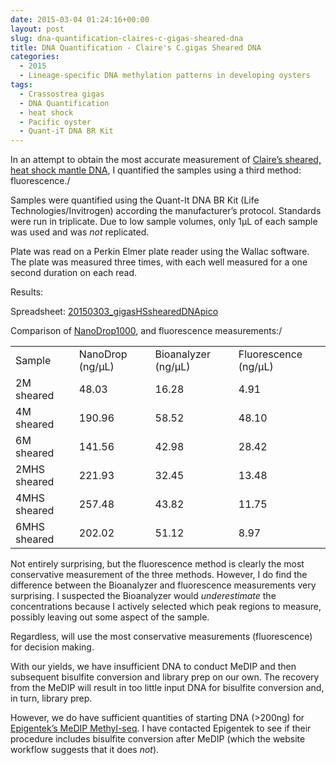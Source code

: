 ```yaml
---
date: 2015-03-04 01:24:16+00:00
layout: post
slug: dna-quantification-claires-c-gigas-sheared-dna
title: DNA Quantification - Claire's C.gigas Sheared DNA
categories:
  - 2015
  - Lineage-specific DNA methylation patterns in developing oysters
tags:
  - Crassostrea gigas
  - DNA Quantification
  - heat shock
  - Pacific oyster
  - Quant-iT DNA BR Kit
---
```


In an attempt to obtain the most accurate measurement of [Claire's sheared, heat shock mantle DNA](https://robertslab.github.io/sams-notebook/posts/2015/2015-02-20-bioanalyzer-c-gigas-sheared-dna-from-20140108/), I quantified the samples using a third method: fluorescence./

Samples were quantified using the Quant-It DNA BR Kit (Life Technologies/Invitrogen) according the manufacturer's protocol. Standards were run in triplicate. Due to low sample volumes, only 1μL of each sample was used and was _not_ replicated.


Plate was read on a Perkin Elmer plate reader using the Wallac software. The plate was measured three times, with each well measured for a one second duration on each read.



Results:

Spreadsheet: [20150303_gigasHSshearedDNApico](https://docs.google.com/spreadsheets/d/16kRwiOanld9XuC-wfpbiTpcNgnFX_kTgVSoZiy-9ySg/edit?usp=sharing)







Comparison of [NanoDrop1000](https://robertslab.github.io/sams-notebook/posts/2015/2015-02-27-dna-quantification-claires-sheared-c-gigas-mantle-heat-shock-samples//robertslab.github.io/sams-notebook/2015/02/20/bioanalyzer-c-gigas-sheared-dna-from-20140108/), and fluorescence measurements:/

<table >
<tbody >
<tr >

<td >Sample
</td>

<td >NanoDrop (ng/μL)
</td>

<td >Bioanalyzer (ng/μL)
</td>

<td >Fluorescence (ng/μL)
</td>
</tr>
<tr >

<td >2M sheared
</td>

<td >48.03
</td>

<td >16.28
</td>

<td >4.91
</td>
</tr>
<tr >

<td >4M sheared
</td>

<td >190.96
</td>

<td >58.52
</td>

<td >48.10
</td>
</tr>
<tr >

<td >6M sheared
</td>

<td >141.56
</td>

<td >42.98
</td>

<td >28.42
</td>
</tr>
<tr >

<td >2MHS sheared
</td>

<td >221.93
</td>

<td >32.45
</td>

<td >13.48
</td>
</tr>
<tr >

<td >4MHS sheared
</td>

<td >257.48
</td>

<td >43.82
</td>

<td >11.75
</td>
</tr>
<tr >

<td >6MHS sheared
</td>

<td >202.02
</td>

<td >51.12
</td>

<td >8.97
</td>
</tr>
</tbody>
</table>



Not entirely surprising, but the fluorescence method is clearly the most conservative measurement of the three methods. However, I do find the difference between the Bioanalyzer and fluorescence measurements very surprising. I suspected the Bioanalyzer would _underestimate_ the concentrations because I actively selected which peak regions to measure, possibly leaving out some aspect of the sample.

Regardless, will use the most conservative measurements (fluorescence) for decision making.

With our yields, we have insufficient DNA to conduct MeDIP and then subsequent bisulfite conversion and library prep on our own. The recovery from the MeDIP will result in too little input DNA for bisulfite conversion and, in turn, library prep.

However, we do have sufficient quantities of starting DNA (>200ng) for [Epigentek's MeDIP Methyl-seq](https://www.epigentek.com/services/sample-submission-instructions/). I have contacted Epigentek to see if their procedure includes bisulfite conversion after MeDIP (which the website workflow suggests that it does _not_).
